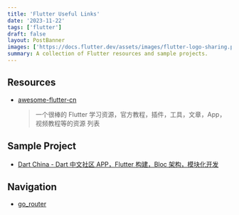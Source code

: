 ```yaml
---
title: 'Flutter Useful Links'
date: '2023-11-22'
tags: ['flutter']
draft: false
layout: PostBanner
images: ['https://docs.flutter.dev/assets/images/flutter-logo-sharing.png']
summary: A collection of Flutter resources and sample projects.
---
```


## Resources

- [awesome-flutter-cn](https://github.com/crazycodeboy/awesome-flutter-cn)
  > 一个很棒的 Flutter 学习资源，官方教程，插件，工具，文章，App，视频教程等的资源
  > 列表

## Sample Project

- [Dart China - Dart 中文社区 APP，Flutter 构建，Bloc 架构，模块化开发](https://github.com/jarontai/dart-china)

## Navigation

- [go_router](https://docs.page/csells/go_router)
